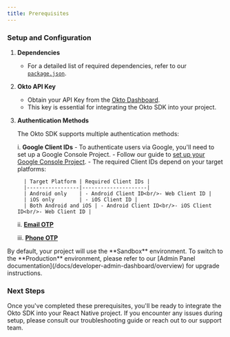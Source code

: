 ```yaml
---
title: Prerequisites
---
```



### Setup and Configuration

1. **Dependencies**
   - For a detailed list of required dependencies, refer to our [`package.json`](https://github.com/okto-hq/okto-sdk-react-native-starter-repo/blob/main/package.json).

2. **Okto API Key**
   - Obtain your API Key from the [Okto Dashboard](https://dashboard.okto.tech/).
   - This key is essential for integrating the Okto SDK into your project.

3. **Authentication Methods**

   The Okto SDK supports multiple authentication methods:

      i. **Google Client IDs**
         - To authenticate users via Google, you'll need to set up a Google Console Project.
         - Follow our guide to [set up your Google Console Project](/docs/react-native-sdk/authenticate-users/google-oauth/google-console-setup-android).
         - The required Client IDs depend on your target platforms:

         | Target Platform | Required Client IDs |
         |-----------------|---------------------|
         | Android only    | - Android Client ID<br/>- Web Client ID |
         | iOS only        | - iOS Client ID |
         | Both Android and iOS | - Android Client ID<br/>- iOS Client ID<br/>- Web Client ID |
      
      ii. [**Email OTP**](/docs/react-native-sdk/authenticate-users/email-otp/learn)

      iii. [**Phone OTP**](/docs/react-native-sdk/authenticate-users/phone-otp/learn)

<Callout title="Environment Configuration">
By default, your project will use the **Sandbox** environment. To switch to the **Production** environment, please refer to our [Admin Panel documentation](/docs/developer-admin-dashboard/overview) for upgrade instructions.
</Callout>

### Next Steps

Once you've completed these prerequisites, you'll be ready to integrate the Okto SDK into your React Native project. If you encounter any issues during setup, please consult our troubleshooting guide or reach out to our support team.